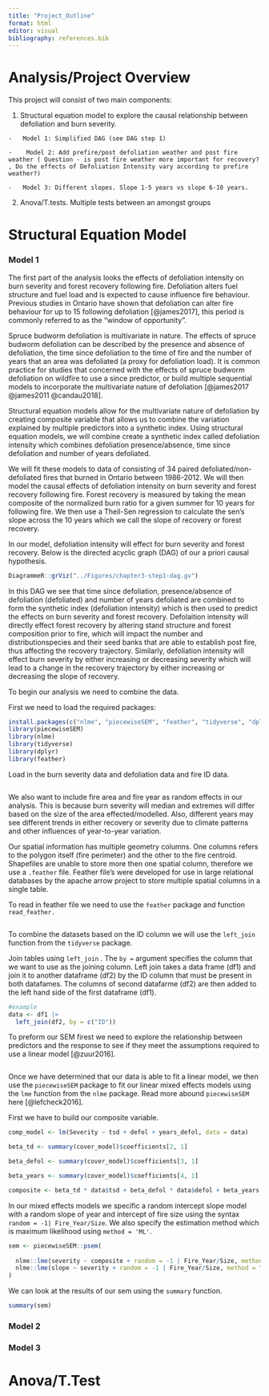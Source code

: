 ```yaml
---
title: "Project_Outline"
format: html
editor: visual
bibliography: references.bib
---
```


# Analysis/Project Overview

This project will consist of two main components:

1.   Structural equation model to explore the causal relationship between defoliation and burn severity.

    -   Model 1: Simplified DAG (see DAG step 1)

    -    Model 2: Add prefire/post defoliation weather and post fire weather ( Question - is post fire weather more important for recovery? , Do the effects of Defoliation Intensity vary according to prefire weather?)

    -   Model 3: Different slopes. Slope 1-5 years vs slope 6-10 years.

2.  Anova/T.tests. Multiple tests between an amongst groups

# Structural Equation Model

### Model 1

The first part of the analysis looks the effects of defoliation intensity on burn severity and forest recovery following fire. Defoliation alters fuel structure and fuel load and is expected to cause influence fire behaviour. Previous studies in Ontario have shown that defoliation can alter fire behaviour for up to 15 following defoliation [@james2017], this period is commonly referred to as the "window of opportunity".

Spruce budworm defoliation is multivariate in nature. The effects of spruce budworm defoliation can be described by the presence and absence of defoliation, the time since defoliation to the time of fire and the number of years that an area was defoliated (a proxy for defoliation load). It is common practice for studies that concerned with the effects of spruce budworm defoliation on wildfire to use a since predictor, or build multiple sequential models to incorporate the multivariate nature of defoliation [@james2017 @james2011 @candau2018].

Structural equation models allow for the multivariate nature of defoliation by creating composite variable that allows us to combine the variation explained by multiple predictors into a synthetic index. Using structural equation models, we will combine create a synthetic index called defoliation intensity which combines defoliation presence/absence, time since defoliation and number of years defoliated.

We will fit these models to data of consisting of 34 paired defoliated/non-defoliated fires that burned in Ontario between 1986-2012. We will then model the causal effects of defoliation intensity on burn severity and forest recovery following fire. Forest recovery is measured by taking the mean composite of the normalized burn ratio for a given summer for 10 years for following fire. We then use a Theil-Sen regression to calculate the sen's slope across the 10 years which we call the slope of recovery or forest recovery.

In our model, defoliation intensity will effect for burn severity and forest recovery. Below is the directed acyclic graph (DAG) of our a priori causal hypothesis.

```r
DiagrammeR::grViz("../Figures/chapter3-step1-dag.gv")
```

In this DAG we see that time since defoliation, presence/absence of defoliation (defoliated) and number of years defoliated are combined to form the synthetic index (defoliation intensity) which is then used to predict the effects on burn severity and forest recovery. Defolaition intensity will directly effect forest recovery by altering stand structure and forest composition prior to fire, which will impact the number and distributionspecies and their seed banks that are able to establish post fire, thus affecting the recovery trajectory. Similarly, defoliation intensity will effect burn severity by either increasing or decreasing severity which will lead to a change in the recovery trajectory by either increasing or decreasing the slope of recovery.

To begin our analysis we need to combine the data.

First we need to load the required packages:

```r
install.packages(c("nlme", "piecewiseSEM", "feather", "tidyverse", "dplyr"))
library(piecewiseSEM)
library(nlme)
library(tidyverse)
library(dplyr)
library(feather)
```

Load in the burn severity data and defoliation data and fire ID data.

```r

```

We also want to include fire area and fire year as random effects in our analysis. This is because burn severity will median and extremes will differ based on the size of the area effected/modelled. Also, different years may see different trends in either recovery or severity due to climate patterns and other influences of year-to-year variation.

Our spatial information has multiple geometry columns. One columns refers to the polygon itself (fire perimeter) and the other to the fire centroid. Shapefiles are unable to store more then one spatial column, therefore we use a `.feather` file. Feather file's were developed for use in large relational databases by the apache arrow project to store multiple spatial columns in a single table.

To read in feather file we need to use the `feather` package and function `read_feather.`

```r

```

To combine the datasets based on the ID column we will use the `left_join` function from the `tidyverse` package.

Join tables using `left_join` . The `by =` argument specifies the column that we want to use as the joining column. Left join takes a data frame (df1) and join it to another dataframe (df2) by the ID column that must be present in both datafames. The columns of second datafarme (df2) are then added to the left hand side of the first dataframe (df1).

```r
#example
data <- df1 |> 
  left_join(df2, by = c("ID"))
```

To preform our SEM firest we need to explore the relationship between predictors and the response to see if they meet the assumptions required to use a linear model [@zuur2016].

```r

```

Once we have determined that our data is able to fit a linear model, we then use the `piecewiseSEM` package to fit our linear mixed effects models using the `lme` function from the `nlme` package. Read more abound `piecewiseSEM` here [@lefcheck2016].

First we have to build our composite variable.

```r
comp_model <- lm(Severity ~ tsd + defol + years_defol, data = data)

beta_td <- summary(cover_model)$coefficients[2, 1]

beta_defol <- summary(cover_model)$coefficients[3, 1]

beta_years <- summary(cover_model)$coefficients[4, 1]

composite <- beta_td * data$tsd + beta_defol * data$defol + beta_years * data$years_defol
```

In our mixed effects models we specific a random intercept slope model with a random slope of year and intercept of fire size using the syntax `random = -1| Fire_Year/Size`. We also specify the estimation method which is maximum likelihood using `method = 'ML'`.

```r
sem <- piecewiseSEM::psem(
  
  nlme::lme(severity ~ composite + random = -1 | Fire_Year/Size, method = "ML")
  nlme::lme(slope ~ severity + random = -1 | Fire_Year/Size, method = "ML")
)

```

We can look at the results of our sem using the `summary` function.

```r
summary(sem)
```

### Model 2

### Model 3

# Anova/T.Test
